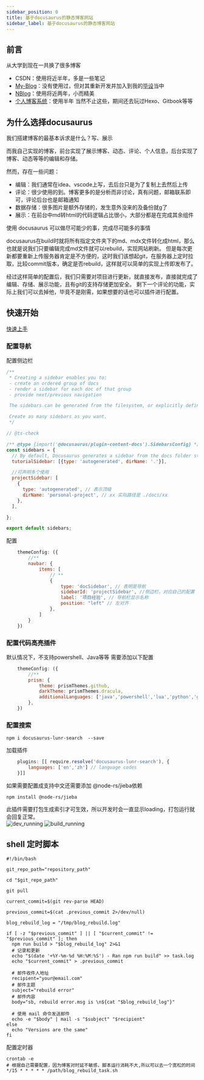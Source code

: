 ```yaml
---
sidebar_position: 0
title: 基于docusaurus的静态博客网站
sidebar_label: 基于docusaurus的静态博客网站
---
```


## 前言
从大学到现在一共换了很多博客
- CSDN：使用将近半年，多是一些笔记
- [My-Blog](https://github.com/ZHENFENG13/My-Blog)：没有使用过，但对其重新开发并加入到我的[毕设](../graduation-project)当中
- [NBlog](https://github.com/Naccl/NBlog)：使用将近两年，小而精美
- [个人博客系统](../vici-blog)：使用半年
当然不止这些，期间还去玩过Hexo、Gitbook等等

## 为什么选择docusaurus
我们搭建博客的最基本诉求是什么？写、展示

而我自己实现的博客，前台实现了展示博客、动态、评论、个人信息，后台实现了博客、动态等等的编辑和存储。

然而，存在一些问题：
- 编辑：我们通常在idea、vscode上写，去后台只是为了复制上去然后上传
- 评论：很少使用的到。博客更多的是分析而非讨论，真有问题，邮箱联系即可，评论后台也是邮箱通知
- 数据存储：很多图片是额外存储的，发生意外没来的及备份就g了
- 展示：在前台中md转html的代码逻辑占比很小，大部分都是在完成其余组件

使用 docusaurus 可以做尽可能少的事，完成尽可能多的事情

docusaurus在build时就将所有指定文件夹下的md、mdx文件转化成html，那么也就是说我们只要编辑完成md文件就可以rebuild，实现网站刷新。
但是每次更新都要重新上传服务器肯定是不方便的，这时我们该想起git，在服务器上定时拉取，比较commit版本，确定是否rebuild，这样就可以简单的实现上传即发布了。

经过这样简单的配置后，我们只需要对项目进行更新，就直接发布，直接就完成了编辑、存储、展示功能，且有git的支持存储更加安全。
剩下一个评论的功能，实际上我们可以去掉他，毕竟不是刚需，如果想要的话也可以插件进行配置。

## 快速开始
[快速上手](https://docusaurus.io/)

### 配置导航
配置侧边栏
```js title='sidebars.js'
/**
 * Creating a sidebar enables you to:
 - create an ordered group of docs
 - render a sidebar for each doc of that group
 - provide next/previous navigation

 The sidebars can be generated from the filesystem, or explicitly defined here.

 Create as many sidebars as you want.
 */

// @ts-check

/** @type {import('@docusaurus/plugin-content-docs').SidebarsConfig} */
const sidebars = {
  // By default, Docusaurus generates a sidebar from the docs folder structure
  tutorialSidebar: [{type: 'autogenerated', dirName: '.'}],

  //可声明多个使用
  projectSidebar: [
    {
      type: 'autogenerated', // 表示顶级
      dirName: 'personal-project', // xx 实际路径是 ./docs/xx
    },
  ],

};

export default sidebars;
```
配置
```js title='docusaurus.config.js'
    themeConfig: ({
        //**
        navbar: {
            items: [
                // **
                {
                    type: 'docSidebar', // 表明是导航
                    sidebarId: 'projectSidebar', //侧边栏，对应自己的配置
                    label: '项目经验', // 导航栏显示名称
                    position: "left" // 左对齐
                },
            ]
        }
    })
```

### 配置代码高亮插件
默认情况下，不支持powershell、Java等等
需要添加以下配置
```jsx title='docusaurus.config.js'
    themeConfig: ({
        //**
        prism: {
            theme: prismThemes.github,
            darkTheme: prismThemes.dracula,
            additionalLanguages: ['java','powershell','lua','python','go'] //在这里面添加你想要的，shell有问题，不要配置了，会白屏无法访问
        },
    })
```

### 配置搜索
```shell
npm i docusaurus-lunr-search  --save
```
加载插件
```js title='docusaurus.config.js'
    plugins: [[ require.resolve('docusaurus-lunr-search'), {
        languages: ['en','zh'] // language codes
    }]]
```
如果需要配置成支持中文还需要添加 @node-rs/jieba依赖
```shell
npm install @node-rs/jieba
```
此插件需要打包生成索引才可生效，所以开发时会一直显示loading，打包运行就会回复正常。<br/>
![dev_running](./img/search_dev_running.png)
![build_running](./img/search_build_running.png)

## shell 定时脚本
```shell title='blog_rebuild_task.sh'
#!/bin/bash

git_repo_path="repository_path"

cd "$git_repo_path"

git pull

current_commit=$(git rev-parse HEAD)

previous_commit=$(cat .previous_commit 2>/dev/null)

blog_rebuild_log = "/tmp/blog_rebuild.log"

if [ -z "$previous_commit" ] || [ "$current_commit" != "$previous_commit" ]; then
  npm run build > "$blog_rebuild_log" 2>&1
  # 记录和更新
  echo "$(date '+%Y-%m-%d %H:%M:%S') - Ran npm run build" >> task.log
  echo "$current_commit" > .previous_commit

  # 邮件收件人地址
  recipient="your@email.com"
  # 邮件主题
  subject="rebuild error"
  # 邮件内容
  body="sb, rebuild error.msg is \n${cat "$blog_rebuild_log"}"

  # 使用 mail 命令发送邮件
  echo -e "$body" | mail -s "$subject" "$recipient"
else
  echo "Versions are the same"
fi
```

配置定时器
```shell
crontab -e
# 根据自己需要配置，因为博客对时延不敏感，脚本运行消耗不大,所以可以去一个宽松的时间
*/15 * * * * * /path/blog_rebuild_task.sh
```
